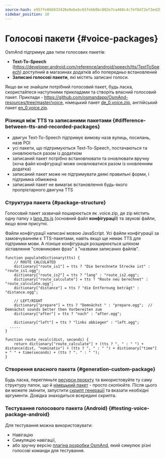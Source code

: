 ```yaml
---
source-hash: e957fe066033426e9ebebc65febb8bc802e7ca460c4c7ef8d72ef3ed2bbd5bc7
sidebar_position: 10
---
```


# Голосові пакети {#voice-packages}

<IncompleteArticle/>

OsmAnd підтримує два типи голосових пакетів:
- **Text-To-Speech** (https://developer.android.com/reference/android/speech/tts/TextToSpeech) доступний в магазинах додатків або попередньо встановлений
- **Записані голосові пакети**, які містять записані голоси.

Якщо ви не знайшли потрібний голосовий пакет, будь ласка, скористайтеся наступними прикладами та створіть власний голосовий пакет. Приклади - https://github.com/osmandapp/OsmAnd-resources/tree/master/voice, німецький пакет [de_0.voice.zip](https://download.osmand.net/download?standard=yes&file=de_0.voice.zip), англійський пакет [en_0.voice.zip](https://download.osmand.net/download?standard=yes&file=en_0.voice.zip).

### Різниця між TTS та записаними пакетами {#difference-between-tts-and-recorded-packages}

- двигун Text-To-Speech підтримує вимову назв вулиць, посилань, назв POI
- усі пакети, що підтримуються Text-To-Speech, постачаються та оновлюються разом із додатком
- записаний пакет потрібно встановлювати та оновлювати вручну (хоча файл конфігурації може оновлюватися разом із оновленням додатка)
- записаний пакет може не підтримувати деякі правильні форми, і підтримка обмежена
- записаний пакет не вимагає встановлення будь-якого пропрієтарного двигуна TTS

### Структура пакета {#package-structure}

Голосовий пакет зазвичай поширюється як .voice.zip, де zip містить одну папку з [lang_tts.js](https://github.com/osmandapp/OsmAnd-resources/blob/master/voice/de/de_tts.js) (основний файл **конфігурації**) та звукові файли, якщо вони присутні.

Файли конфігурації написані мовою JavaScript. Усі файли конфігурації за замовчуванням є TTS-пакетами, навіть якщо ще немає TTS для підтримки мови. А пізніше конфігурація розширюється шляхом зіставлення "словникових фраз" з "назвами записаних файлів".

```
function populateDictionary(tts) {
	// ROUTE CALCULATED
	dictionary["route_is1"] = tts ? "Die berechnete Strecke ist" : "route_is1.ogg";
	dictionary["route_is2"] = tts ? "lang" : "route_is2.ogg";
	dictionary["route_calculate"] = tts ? "Route neu berechnet" : "route_calculate.ogg";
	dictionary["distance"] = tts ? "die Entfernung beträgt" : "distance.ogg";

	// LEFT/RIGHT
	dictionary["prepare"] = tts ? "Demnächst " : "prepare.ogg";  // Demnächst sounds better then Vorbereiten zum
	dictionary["after"] = tts ? "nach" : "after.ogg";
	
	dictionary["left"] = tts ? "links abbiegen" : "left.ogg";
  .....
}

function route_recalc(dist, seconds) {
	return dictionary["route_calculate"] + (tts ? ", " : " ") + distance(dist, "nominativ") + (tts ? ", " : " ") + dictionary["time"] + " " + time(seconds) + (tts ? ". " : " ");
}
```


### Створення власного пакета {#generation-custom-package}

Будь ласка, перегляньте [ресурси проєкту](https://github.com/osmandapp/OsmAnd-resources/) та використовуйте ту саму структуру папок, що й [німецький пакет](https://github.com/osmandapp/OsmAnd-resources/tree/master/voice/de) - просто скопіюйте. Після цього ви можете змінити, запустити [скрипт генерації](https://github.com/osmandapp/OsmAnd-resources/blob/master/voice/gen_voice.sh#L4) та вказати необхідні аргументи. Довідка знаходиться всередині скрипта.

### Тестування голосового пакета (Android) {#testing-voice-package-android}

Для тестування можна використовувати:
- Навігацію
- Симуляцію навігації,
- або зручну версію [плагіна розробки OsmAnd](/docs/user/navigation/guidance/voice-navigation#testing-of-voice-prompts-android), який симулює різні голосові команди для тестування.